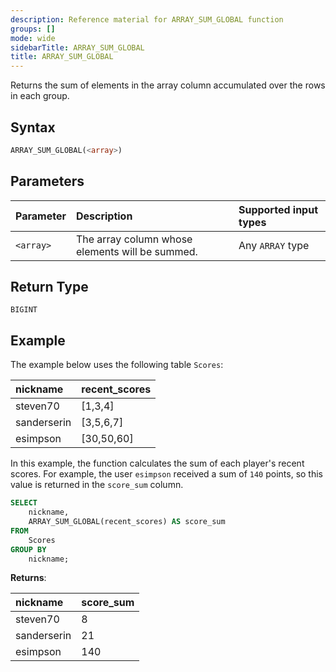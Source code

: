 ```yaml
---
description: Reference material for ARRAY_SUM_GLOBAL function
groups: []
mode: wide
sidebarTitle: ARRAY_SUM_GLOBAL
title: ARRAY_SUM_GLOBAL
---
```



Returns the sum of elements in the array column accumulated over the rows in each group.

## Syntax


```sql
ARRAY_SUM_GLOBAL(<array>)
```

## Parameters


| Parameter | Description                                                    | Supported input types | 
| :--------- | :-------------------------------------------------------------- | :-------|
| `<array>`   | The array column whose elements will be summed. |  Any `ARRAY` type  |

## Return Type
`BIGINT`

## Example


The example below uses the following table `Scores`:

| nickname        | recent_scores |
| :---------------| :-------------|
| steven70        | \[1,3,4]      |
| sanderserin     | \[3,5,6,7]    |
| esimpson        | \[30,50,60]   |


In this example, the function calculates the sum of each player's recent scores. For example, the user `esimpson` received a sum of `140` points, so this value is returned in the `score_sum` column. 

```sql
SELECT
	nickname,
	ARRAY_SUM_GLOBAL(recent_scores) AS score_sum
FROM
	Scores
GROUP BY
	nickname;
```

**Returns**:

| nickname         | score_sum     |
| :----------------| :------------ |
| steven70         | 8             |
| sanderserin      | 21            |
| esimpson         | 140           |

